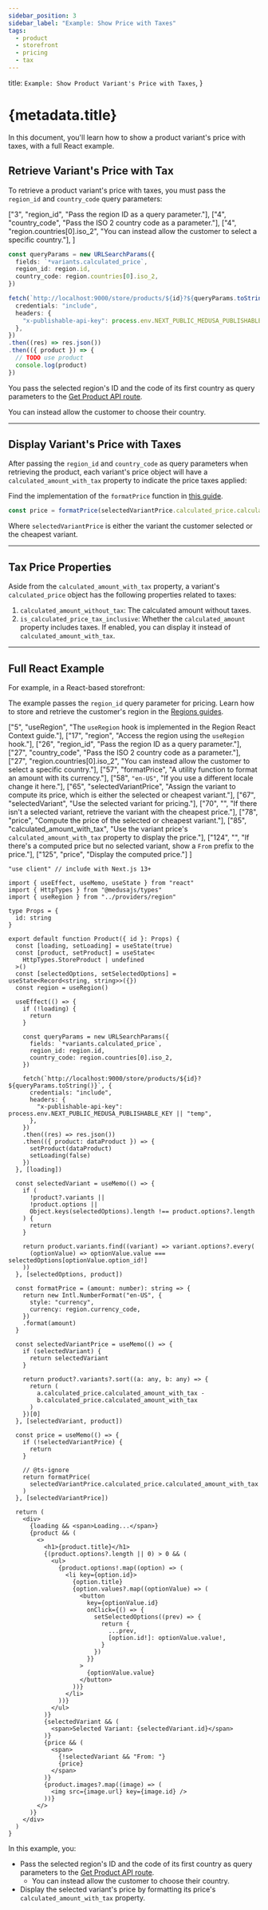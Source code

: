 ```yaml
---
sidebar_position: 3
sidebar_label: "Example: Show Price with Taxes"
tags:
  - product
  - storefront
  - pricing
  - tax
---
```


  title: `Example: Show Product Variant's Price with Taxes`,
}

# {metadata.title}

In this document, you'll learn how to show a product variant's price with taxes, with a full React example.

## Retrieve Variant's Price with Tax

To retrieve a product variant's price with taxes, you must pass the `region_id` and `country_code` query parameters:

  ["3", "region_id", "Pass the region ID as a query parameter."],
  ["4", "country_code", "Pass the ISO 2 country code as a parameter."],
  ["4", "region.countries[0].iso_2", "You can instead allow the customer to select a specific country."],
]

```ts highlights={fetchHighlights}
const queryParams = new URLSearchParams({
  fields: `*variants.calculated_price`,
  region_id: region.id,
  country_code: region.countries[0].iso_2,
})

fetch(`http://localhost:9000/store/products/${id}?${queryParams.toString()}`, {
  credentials: "include",
  headers: {
    "x-publishable-api-key": process.env.NEXT_PUBLIC_MEDUSA_PUBLISHABLE_KEY || "temp",
  },
})
.then((res) => res.json())
.then(({ product }) => {
  // TODO use product
  console.log(product)
})
```

You pass the selected region's ID and the code of its first country as query parameters to the [Get Product API route](!api!/store#products_getproductsid).

<Note title="Tip">

You can instead allow the customer to choose their country.

</Note>

---

## Display Variant's Price with Taxes

After passing the `region_id` and `country_code` as query parameters when retrieving the product, each variant's price object will have a `calculated_amount_with_tax` property to indicate the price taxes applied:

<Note title="Tip">

Find the implementation of the `formatPrice` function in [this guide](../show-price/page.mdx#price-formatting).

</Note>

```ts
const price = formatPrice(selectedVariantPrice.calculated_price.calculated_amount_with_tax)
```

Where `selectedVariantPrice` is either the variant the customer selected or the cheapest variant.

---

## Tax Price Properties

Aside from the `calculated_amount_with_tax` property, a variant's `calculated_price` object has the following properties related to taxes:

1. `calculated_amount_without_tax`: The calculated amount without taxes.
2. `is_calculated_price_tax_inclusive`: Whether the `calculated_amount` property includes taxes. If enabled, you can display it instead of `calculated_amount_with_tax`.

---

## Full React Example

For example, in a React-based storefront:

<Note>

The example passes the `region_id` query parameter for pricing. Learn how to store and retrieve the customer's region in the [Regions guides](../../../../regions/context/page.mdx).

</Note>

  ["5", "useRegion", "The `useRegion` hook is implemented in the Region React Context guide."],
  ["17", "region", "Access the region using the `useRegion` hook."],
  ["26", "region_id", "Pass the region ID as a query parameter."],
  ["27", "country_code", "Pass the ISO 2 country code as a parameter."],
  ["27", "region.countries[0].iso_2", "You can instead allow the customer to select a specific country."],
  ["57", "formatPrice", "A utility function to format an amount with its currency."],
  ["58", `"en-US"`, "If you use a different locale change it here."],
  ["65", "selectedVariantPrice", "Assign the variant to compute its price, which is either the selected or cheapest variant."],
  ["67", "selectedVariant", "Use the selected variant for pricing."],
  ["70", "", "If there isn't a selected variant, retrieve the variant with the cheapest price."],
  ["78", "price", "Compute the price of the selected or cheapest variant."],
  ["85", "calculated_amount_with_tax", "Use the variant price's `calculated_amount_with_tax` property to display the price."],
  ["124", "", "If there's a computed price but no selected variant, show a `From` prefix to the price."],
  ["125", "price", "Display the computed price."]
]

```tsx highlights={taxHighlight}
"use client" // include with Next.js 13+

import { useEffect, useMemo, useState } from "react"
import { HttpTypes } from "@medusajs/types"
import { useRegion } from "../providers/region"

type Props = {
  id: string
}

export default function Product({ id }: Props) {
  const [loading, setLoading] = useState(true)
  const [product, setProduct] = useState<
    HttpTypes.StoreProduct | undefined
  >()
  const [selectedOptions, setSelectedOptions] = useState<Record<string, string>>({})
  const region = useRegion()

  useEffect(() => {
    if (!loading) {
      return 
    }

    const queryParams = new URLSearchParams({
      fields: `*variants.calculated_price`,
      region_id: region.id,
      country_code: region.countries[0].iso_2,
    })

    fetch(`http://localhost:9000/store/products/${id}?${queryParams.toString()}`, {
      credentials: "include",
      headers: {
        "x-publishable-api-key": process.env.NEXT_PUBLIC_MEDUSA_PUBLISHABLE_KEY || "temp",
      },
    })
    .then((res) => res.json())
    .then(({ product: dataProduct }) => {
      setProduct(dataProduct)
      setLoading(false)
    })
  }, [loading])

  const selectedVariant = useMemo(() => {
    if (
      !product?.variants ||
      !product.options || 
      Object.keys(selectedOptions).length !== product.options?.length
    ) {
      return
    }

    return product.variants.find((variant) => variant.options?.every(
      (optionValue) => optionValue.value === selectedOptions[optionValue.option_id!]
    ))
  }, [selectedOptions, product])

  const formatPrice = (amount: number): string => {
    return new Intl.NumberFormat("en-US", {
      style: "currency",
      currency: region.currency_code,
    })
    .format(amount)
  }

  const selectedVariantPrice = useMemo(() => {
    if (selectedVariant) {
      return selectedVariant
    }

    return product?.variants?.sort((a: any, b: any) => {
      return (
        a.calculated_price.calculated_amount_with_tax -
        b.calculated_price.calculated_amount_with_tax
      )
    })[0]
  }, [selectedVariant, product])

  const price = useMemo(() => {
    if (!selectedVariantPrice) {
      return
    }

    // @ts-ignore
    return formatPrice(
      selectedVariantPrice.calculated_price.calculated_amount_with_tax
    )
  }, [selectedVariantPrice])

  return (
    <div>
      {loading && <span>Loading...</span>}
      {product && (
        <>
          <h1>{product.title}</h1>
          {(product.options?.length || 0) > 0 && (
            <ul>
              {product.options!.map((option) => (
                <li key={option.id}>
                  {option.title}
                  {option.values?.map((optionValue) => (
                    <button 
                      key={optionValue.id}
                      onClick={() => {
                        setSelectedOptions((prev) => {
                          return {
                            ...prev,
                            [option.id!]: optionValue.value!,
                          }
                        })
                      }}
                    >
                      {optionValue.value}
                    </button>
                  ))}
                </li>
              ))}
            </ul>
          )}
          {selectedVariant && (
            <span>Selected Variant: {selectedVariant.id}</span>
          )}
          {price && (
            <span>
              {!selectedVariant && "From: "}
              {price}
            </span>
          )}
          {product.images?.map((image) => (
            <img src={image.url} key={image.id} />
          ))}
        </>
      )}
    </div>
  )
}
```

In this example, you:

- Pass the selected region's ID and the code of its first country as query parameters to the [Get Product API route](!api!/store#products_getproductsid).
    - You can instead allow the customer to choose their country.
- Display the selected variant's price by formatting its price's `calculated_amount_with_tax` property.
